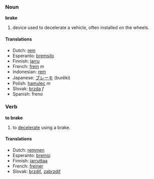 === Noun ===

'''brake'''
#device used to decelerate a vehicle, often installed on the wheels.
==== Translations ====
*Dutch: [[rem]]
*Esperanto: [[bremsilo]]
*Finnish: [[jarru]]
*French: [[frein]] ''m''
*Indonesian: [[rem]]
*Japanese: [[ブレーキ]] (burēki)
*Polish: [[hamulec]] ''m''
*Slovak: [[brzda]] ''f''
*Spanish: freno

=== Verb ===
'''to brake'''

# to [[decelerate]] using a brake.

==== Translations ====
*Dutch: [[remmen]]
*Esperanto: [[bremsi]]
*Finnish: [[jarruttaa]]
*French: [[freiner]]
*Slovak: [[brzdiť]], [[zabrzdiť]]